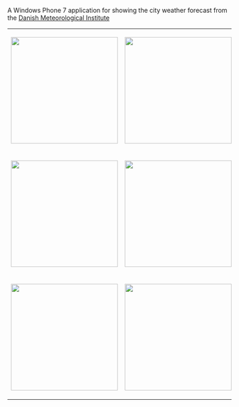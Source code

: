 A Windows Phone 7 application for showing the city weather forecast from the [http://www.dmi.dk Danish Meteorological Institute]

{|
| <img src="http://dl.dropbox.com/u/1744224/wp7/ss1.png" width="240" /> 
| <img src="http://dl.dropbox.com/u/1744224/wp7/ss2.png" width="240" /> 
| <img src="http://dl.dropbox.com/u/1744224/wp7/ss3.png" width="240" /> 
|- 
| <img src="http://dl.dropbox.com/u/1744224/wp7/ss4.png" width="240" /> 
| <img src="http://dl.dropbox.com/u/1744224/wp7/ss5.png" width="240" />  
| <img src="http://dl.dropbox.com/u/1744224/wp7/ss6.png" width="240" /> 
|-
| <img src="http://dl.dropbox.com/u/1744224/wp7/ss7.png" width="240" />
| <img src="http://dl.dropbox.com/u/1744224/wp7/ss8.png" width="240" />
|}